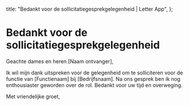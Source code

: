   title: "Bedankt voor de sollicitatiegesprekgelegenheid | Letter App",
};

# Bedankt voor de sollicitatiegesprekgelegenheid

Geachte dames en heren [Naam ontvanger],

Ik wil mijn dank uitspreken voor de gelegenheid om te solliciteren voor de functie van [Functienaam] bij [Bedrijfsnaam]. Na ons gesprek ben ik nog enthousiaster geworden over de rol. Bedankt voor uw tijd en overweging.

Met vriendelijke groet,
